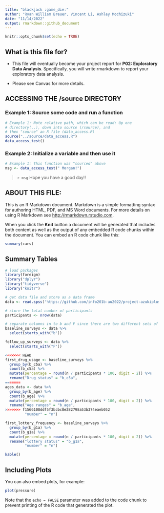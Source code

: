 ```yaml
---
title: "blackjack :game_die:"
author: "Ryan William Breuer, Vincent Li, Ashley Mochizuki"
date: "11/14/2022"
output: rmarkdown::github_document
---
```


```r
knitr::opts_chunk$set(echo = TRUE)
```

## What is this file for?

* This file will eventually become your project report for **P02: Exploratory Data Analysis**. Specifically, you will write rmarkdown to report your exploratory data analysis.

* Please see Canvas for more details.

## ACCESSING THE /source DIRECTORY
### Example 1: Source some code and run a function
```r
# Example 1: Note relative path, which can be read: Up one
# directory(..), down into source (/source), and
# then "source" an R file (data_access.R)
source("../source/data_access.R")
data_access_test()
```

### Example 2: Initialize a variable and then use it
```r
# Example 1: This function was "sourced" above
msg <- data_access_test(" Morgan!")
```

> `r msg` Hope you have a good day!!

## ABOUT THIS FILE:

This is an R Markdown document. Markdown is a simple formatting syntax for authoring HTML, PDF, and MS Word documents. For more details on using R Markdown see <http://rmarkdown.rstudio.com>.

When you click the **Knit** button a document will be generated that includes both content as well as the output of any embedded R code chunks within the document. You can embed an R code chunk like this:

```r
summary(cars)
```

## Summary Tables

```r
# load packages
library(foreign)
library("dplyr")
library("tidyverse")
library("knitr")

# get data file and store as a data frame
data <- read.spss("https://github.com/info201b-au2022/project-azukiplus/blob/main/data/2018_2019_ANP_online.sav?raw=true", to.data.frame = TRUE)

# store the total number of participants
participants <- nrow(data)

# separate columns in to b and F since there are two different sets of survey.
baseline_surveys <- data %>%
  select(starts_with("b"))

follow_up_surveys <- data %>%
  select(starts_with("F"))

<<<<<<< HEAD
first_drug_usage <- baseline_surveys %>%
  group_by(b_c5a) %>%
  count(b_c5a) %>%
  mutate(percentage = round(n / participants * 100, digit = 2)) %>% 
  rename("Drug status" = "b_c5a",
=======
ages_data <- data %>%
  group_by(b_age) %>%
  count(b_age) %>%
  mutate(percentage = round(n / participants * 100, digit = 2)) %>%
  rename("Age ranges" = "b_age",
>>>>>>> f1566108ddf5f3bcbc8e282798a53b374eaeb052
         "number" = "n")

first_lottery_frequency <- baseline_surveys %>%
  group_by(b_g1a) %>%
  count(b_g1a) %>%
  mutate(percentage = round(n / participants * 100, digit = 2)) %>% 
  rename("lottery status" = "b_g1a",
         "number" = "n")

kable()
```

## Including Plots

You can also embed plots, for example:

```r
plot(pressure)
```

Note that the `echo = FALSE` parameter was added to the code chunk to prevent printing of the R code that generated the plot.
